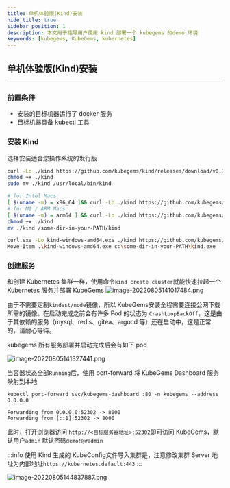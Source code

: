 ```yaml
---
title: 单机体验版(Kind)安装
hide_title: true
sidebar_position: 1
description: 本文用于指导用户使用 kind 部署一个 kubegems 的demo 环境
keywords: [kubegems, KubeGems, kubernetes]
---
```



## 单机体验版(Kind)安装

---

### 前置条件

- 安装的目标机器运行了 docker 服务 
- 目标机器具备 kubectl 工具

###  安装 Kind 


选择安装适合您操作系统的发行版

<Tabs>
  <TabItem value="Linux" label="Linux" default>

```bash
curl -Lo ./kind https://github.com/kubegems/kind/releases/download/v0.15.0-alpha-kubegems/kind-linux-amd64
chmod +x ./kind
sudo mv ./kind /usr/local/bin/kind
```
  </TabItem>
  <TabItem value="MacOS" label="MacOS">

```bash
# for Intel Macs
[ $(uname -m) = x86_64 ]&& curl -Lo ./kind https://github.com/kubegems/kind/releases/download/v0.15.0-alpha-kubegems/kind-darwin-amd64
# for M1 / ARM Macs
[ $(uname -m) = arm64 ] && curl -Lo ./kind https://github.com/kubegems/kind/releases/download/v0.15.0-alpha-kubegems/kind-darwin-arm64
chmod +x ./kind
mv ./kind /some-dir-in-your-PATH/kind
```
  </TabItem>
  <TabItem value="Windows" label="Windows">

```bash
curl.exe -Lo kind-windows-amd64.exe ./kind https://github.com/kubegems/kind/releases/download/v0.15.0-alpha-kubegems/kind-windows-amd64
Move-Item .\kind-windows-amd64.exe c:\some-dir-in-your-PATH\kind.exe
```
  </TabItem>
</Tabs> 

### 创建服务

和创建 Kubernetes 集群一样，使用命令`kind create cluster`就能快速拉起一个 Kubernetes 服务并部署 KubeGems
![image-20220805141017484.png](https://img-blog.csdnimg.cn/img_convert/3657c5205677e4e218c3af9ca78d49a8.png)

由于不需要定制`kindest/node`镜像，所以 KubeGems安装全程需要连接公网下载所需的镜像。在启动完成之前会有许多 Pod 的状态为 `CrashLoopBackOff`，这是由于其依赖的服务（mysql、redis、gitea、argocd 等）还在启动中，这是正常的，请耐心等待。

kubegems 所有服务部署并启动完成后会有如下 pod

![image-20220805141327441.png](https://img-blog.csdnimg.cn/img_convert/fb5260ef6c4a10fa34e4b3ee832c9011.png)

当容器状态全部`Running`后，使用 port-forward 将 KubeGems Dashboard 服务映射到本地

```shell
kubectl port-forward svc/kubegems-dashboard :80 -n kubegems --address 0.0.0.0

Forwarding from 0.0.0.0:52302 -> 8000
Forwarding from [::1]:52302 -> 8000
``` 

此时，打开浏览器访问 `http://<目标服务器地址>:52302`即可访问 KubeGems，默认用户`admin` 默认密码`demo!@#admin`

:::info
 使用 Kind 生成的 KubeConfig文件导入集群是，注意修改集群 Server 地址为内部地址`https://kubernetes.default:443`
:::

![image-20220805144837887.png](https://img-blog.csdnimg.cn/img_convert/750cf1eb84463f564fd6c1cf00b2bac5.png)